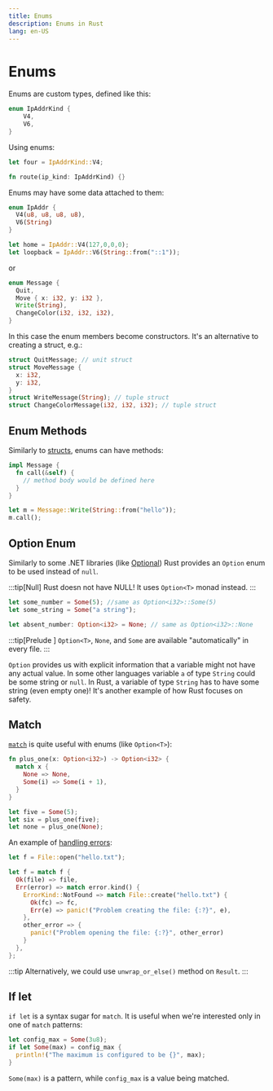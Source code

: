 ```yaml
---
title: Enums
description: Enums in Rust
lang: en-US
---
```



# Enums

Enums are custom types, defined like this:

```rust
enum IpAddrKind {
    V4,
    V6,
}
```

Using enums:

```rust
let four = IpAddrKind::V4;

fn route(ip_kind: IpAddrKind) {}
```

Enums may have some data attached to them:

```rust
enum IpAddr {
  V4(u8, u8, u8, u8),
  V6(String)
}

let home = IpAddr::V4(127,0,0,0);
let loopback = IpAddr::V6(String::from("::1"));
```

or

```rust
enum Message {
  Quit,
  Move { x: i32, y: i32 },
  Write(String),
  ChangeColor(i32, i32, i32),
}
```

In this case the enum members become constructors. It's an alternative to
creating a struct, e.g.:

```rust
struct QuitMessage; // unit struct
struct MoveMessage {
  x: i32,
  y: i32,
}
struct WriteMessage(String); // tuple struct
struct ChangeColorMessage(i32, i32, i32); // tuple struct
```

## Enum Methods

Similarly to [structs](/programming/rust/structs), enums can have methods:

```rust
impl Message {
  fn call(&self) {
    // method body would be defined here
  }
}

let m = Message::Write(String::from("hello"));
m.call();
```

## Option Enum

Similarly to some .NET libraries (like
[Optional](https://github.com/nlkl/Optional)) Rust provides an `Option` enum to
be used instead of `null`.

:::tip[Null]
Rust doesn not have NULL! It uses `Option<T>` monad instead.
:::

```rust
let some_number = Some(5); //same as Option<i32>::Some(5)
let some_string = Some("a string");

let absent_number: Option<i32> = None; // same as Option<i32>::None
```

:::tip[Prelude ]
`Option<T>`, `None`, and `Some` are available "automatically" in every file.
:::

`Option` provides us with explicit information that a variable might not have
any actual value. In some other languages variable `a` of type `String` could be
some string or `null`. In Rust, a variable of type `String` has to have some
string (even empty one)! It's another example of how Rust focuses on safety.


## Match

[`match`](/programming/rust/basics#conditions) is quite useful with enums (like `Option<T>`):

```rust
fn plus_one(x: Option<i32>) -> Option<i32> {
  match x {
    None => None,
    Some(i) => Some(i + 1),
  }
}

let five = Some(5);
let six = plus_one(five);
let none = plus_one(None);
```

An example of [handling errors](/programming/rust/handling-errors):

```rust
let f = File::open("hello.txt");

let f = match f {
  Ok(file) => file,
  Err(error) => match error.kind() {
    ErrorKind::NotFound => match File::create("hello.txt") {
      Ok(fc) => fc,
      Err(e) => panic!("Problem creating the file: {:?}", e),
    },
    other_error => {
      panic!("Problem opening the file: {:?}", other_error)
    }
  },
};
```

:::tip
Alternatively, we could use `unwrap_or_else()` method on `Result`.
:::

## If let

`if let` is a syntax sugar for `match`. It is useful when we're interested only
in one of `match` patterns:

```rust
let config_max = Some(3u8);
if let Some(max) = config_max {
  println!("The maximum is configured to be {}", max);
}
```

`Some(max)` is a pattern, while `config_max` is a value being matched.